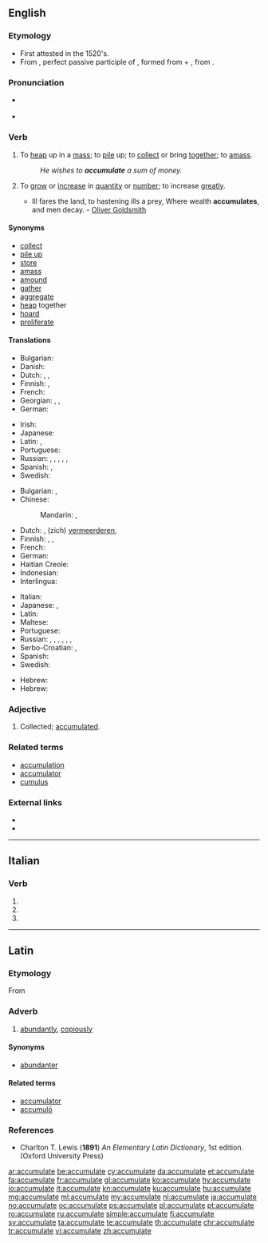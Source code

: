 ==English==

===Etymology===
* First attested in the 1520's.
* From {{etyl|la|en}} {{m|la|accumulātus}}, perfect passive participle of {{m|la|accumulō||amass, pile up}}, formed from {{term|ad||to, towards, at|lang=la}} + {{m|la|cumulō||heap}}, from {{term|cumulus||a heap|lang=la}}.

===Pronunciation===
* {{a|UK}} {{IPA|/əˈkjuːmjʊˌleɪt/|lang=en}}
* {{a|US}} {{IPA|/ə.ˈkjum.jə.ˌleɪt/|lang=en}}

===Verb===
{{en-verb|accumulat}}

# {{context|transitive|lang=en}} To [[heap]] up in a [[mass]]; to [[pile]] up; to [[collect]] or bring [[together]]; to [[amass]].
#: ''He wishes to '''accumulate''' a sum of money.''
# {{context|intransitive|lang=en}} To [[grow]] or [[increase]] in [[quantity]] or [[number]]; to increase [[greatly]].
#* Ill fares the land, to hastening ills a prey, Where wealth '''accumulates''', and men decay. - [[w:Oliver Goldsmith|Oliver Goldsmith]]

====Synonyms====
* [[collect]]
* [[pile up]]
* [[store]]
* [[amass]]
* [[amound]]
* [[gather]]
* [[aggregate]]
* [[heap]] together
* [[hoard]]
* [[proliferate]]

====Translations====
{{trans-top|to pile up}}
* Bulgarian: {{t+|bg|натрупвам}}
* Danish: {{t+|da|akkumulere}}
* Dutch: {{t|nl|opstapelen}}, {{t+|nl|vermeerderen}}, {{t+|nl|accumuleren}}
* Finnish: {{t+|fi|kasata}}, {{t+|fi|kerätä}}
* French: {{t+|fr|accumuler}}
* Georgian: {{t|ka|დაგროვება|sc=Geor}}, {{t|ka|მოგროვება|sc=Geor}}, {{t|ka|შეგროვება|sc=Geor}}
* German: {{t|de|aufstauen}}
{{trans-mid}}
* Irish: {{t|ga|tiomsaigh}}
* Japanese: {{t+|ja|積む|tr=tsumu}}
* Latin: {{t|la|accumulō}}, {{t|la|cumulō}}
* Portuguese: {{t+|pt|acumular}}
* Russian: {{t+|ru|нака́пливать|impf}}, {{t+|ru|копи́ть|impf}}, {{t+|ru|накопи́ть|pf}}, {{t+|ru|аккумули́ровать|impf|pf}}, {{t+|ru|собира́ть|impf}}, {{t+|ru|собра́ть|pf}}
* Spanish: {{t+|es|acumular}}, {{t+|es|amontonar}}
* Swedish: {{t+|sv|ackumelera}}
{{trans-bottom}}

{{trans-top|to grow in number}}
* Bulgarian: {{t|bg|събирам се}}, {{t|bg|увеличавам се}}
* Chinese:
*: Mandarin: {{t+|cmn|積累|sc=Hani}}, {{t+|cmn|积累|tr=jīlěi|sc=Hani}}
* Dutch: {{t|nl|zich opstapelen}}, (zich) [[vermeerderen]], {{t+|nl|accumuleren}}
* Finnish: {{t|fi|kasaantua}}, {{t|fi|kerääntyä}}, {{t+|fi|akkumuloitua}}
* French: {{t+|fr|accumuler}}
* German: {{t|de|sich vermehren}}
* Haitian Creole: {{t|ht|akimile}}
* Indonesian: {{t+|id|akumulasi}}
* Interlingua: {{t|ia|accumular se}}
{{trans-mid}}
* Italian: {{t|it|accumularsi}}
* Japanese: {{t|ja|蓄積|alt=蓄積する|tr=ちくせきする chikuseki suru}}, {{t|ja|溜まる|tr=たまる, tamaru}}
* Latin: {{t|la|accumulō}}
* Maltese: {{t|mt|akkumula}}
* Portuguese: {{t+|pt|acumular}}
* Russian: {{t+|ru|нака́пливаться|impf}}, {{t+|ru|копи́ться|impf}}, {{t+|ru|накопи́ться|pf}}, {{t+|ru|собира́ться|impf}}, {{t+|ru|собра́ться|pf}}, {{t+|ru|увели́чиваться|impf}}, {{t+|ru|увели́читься|pf}}
* Serbo-Croatian: {{t+|sh|akumulirati}}, {{t+|sh|nakupljati}}
* Spanish: {{t|es|acumularse}}
* Swedish: {{qualifier|passive voice}} {{t+check|sv|ackumulera}}
{{trans-bottom}}

{{checktrans-top}}
* Hebrew: {{t-check|he|לצבור|tr=litzbor|sc=Hebr}}
* Hebrew: {{t-check|he|להצטבר|tr=le'hitzt'aber|sc=Hebr}}
{{trans-bottom}}

===Adjective===
{{en-adj|-}}

# {{context|poetic|rare|lang=en}} Collected; [[accumulated]].

===Related terms===
* [[accumulation]]
* [[accumulator]]
* [[cumulus]]

===External links===
* {{R:Webster 1913}}
* {{R:Century 1911}}

----

==Italian==

===Verb===
{{head|it|verb form|cat2=past participle forms}}

# {{inflection of|accumulare||2|p|pres|indc|lang=it}}
# {{inflection of|accumulare||2|p|impr|lang=it}}
# {{feminine plural of|accumulato|lang=it}}

----

==Latin==

===Etymology===
From {{m|la|accumulō||amass, pile up}}

===Adverb===
{{la-adv|accumulat|accumulāt|e}}

# [[abundantly]], [[copiously]]

====Synonyms====
* [[abundanter]]

====Related terms====
* [[accumulator#Latin|accumulator]]
* [[accumulo#Latin|accumulō]]

===References===
* Charlton T. Lewis ('''1891''') ''An Elementary Latin Dictionary'', 1st edition. (Oxford University Press)

[[ar:accumulate]]
[[be:accumulate]]
[[cy:accumulate]]
[[da:accumulate]]
[[et:accumulate]]
[[fa:accumulate]]
[[fr:accumulate]]
[[gl:accumulate]]
[[ko:accumulate]]
[[hy:accumulate]]
[[io:accumulate]]
[[it:accumulate]]
[[kn:accumulate]]
[[ku:accumulate]]
[[hu:accumulate]]
[[mg:accumulate]]
[[ml:accumulate]]
[[my:accumulate]]
[[nl:accumulate]]
[[ja:accumulate]]
[[no:accumulate]]
[[oc:accumulate]]
[[ps:accumulate]]
[[pl:accumulate]]
[[pt:accumulate]]
[[ro:accumulate]]
[[ru:accumulate]]
[[simple:accumulate]]
[[fi:accumulate]]
[[sv:accumulate]]
[[ta:accumulate]]
[[te:accumulate]]
[[th:accumulate]]
[[chr:accumulate]]
[[tr:accumulate]]
[[vi:accumulate]]
[[zh:accumulate]]